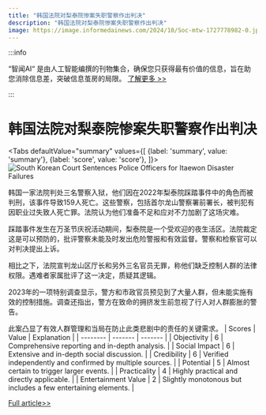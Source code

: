 ```yaml
---
title: "韩国法院对梨泰院惨案失职警察作出判决"
description: "韩国法院对梨泰院惨案失职警察作出判决"
image: https://image.informedainews.com/2024/10/Soc-mtw-1727778982-0.jpg
---
```



:::info

“智闻AI“ 是由人工智能编撰的刊物集合，确保您只获得最有价值的信息，旨在助您消除信息差，突破信息茧房的局限。  [了解更多 >>](/)

:::

# 韩国法院对梨泰院惨案失职警察作出判决


<Tabs
	defaultValue="summary"
	values={[
	{label: 'summary', value: 'summary'},
	{label: 'score', value: 'score'},
]}>
<TabItem value="summary">
<img
  src="https://image.informedainews.com/2024/10/Soc-mtw-1727778982-0.jpg"
  alt="South Korean Court Sentences Police Officers for Itaewon Disaster Failures"
/>



韩国一家法院判处三名警察入狱，他们因在2022年梨泰院踩踏事件中的角色而被判刑，该事件导致159人死亡。这些警察，包括首尔龙山警察署前署长，被判犯有因职业过失致人死亡罪。法院认为他们准备不足和应对不力加剧了这场灾难。

踩踏事件发生在万圣节庆祝活动期间，梨泰院是一个受欢迎的夜生活区。法院裁定这是可以预防的，批评警察未能及时发出危险警报和有效监督。警察和检察官可以对判决提出上诉。

相比之下，法院宣判龙山区厅长和另外三名官员无罪，称他们缺乏控制人群的法律权限。遇难者家属批评了这一决定，质疑其逻辑。

2023年的一项特别调查显示，警方和市政官员预见到了大量人群，但未能实施有效的控制措施。调查还指出，警方在致命的拥挤发生前忽视了行人对人群膨胀的警告。

此案凸显了有效人群管理和当局在防止此类悲剧中的责任的关键需求。
</TabItem>
<TabItem value="score">
	| Scores     | Value   | Explanation |
	| -------- | ------- | ------- |
	| Objectivity  | 6    | Comprehensive reporting and in-depth analysis.    |
	| Social Impact | 6     | Extensive and in-depth social discussion.    |
	| Credibility    | 6    | Verified independently and confirmed by multiple sources.    |
	| Potential    | 5    | Almost certain to trigger larger events.    |
	| Practicality    | 4    | Highly practical and directly applicable.    |
	| Entertainment Value    | 2    | Slightly monotonous but includes a few entertaining elements.    |
</TabItem>
</Tabs>

[Full article>>](https://www.theguardian.com/world/2024/oct/01/south-korea-itaewon-disaster-seoul-crowd-crush-police-jailed)
